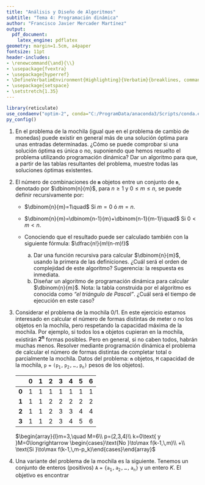 ```yaml
---
title: "Análisis y Diseño de Algoritmos"
subtitle: "Tema 4: Programación dinámica"
author: "Francisco Javier Mercader Martínez"
output:
  pdf_document:
    latex_engine: pdflatex
geometry: margin=1.5cm, a4paper
fontsize: 11pt
header-includes:
- \renewcommand{\and}{\\}
- \usepackage{fvextra}
- \usepackage{hyperref}
- \DefineVerbatimEnvironment{Highlighting}{Verbatim}{breaklines, commandchars=\\\{\}}
- \usepackage{setspace}
- \setstretch{1.35}
---
```


```r
library(reticulate)
use_condaenv("optim-2", conda="C:/ProgramData/anaconda3/Scripts/conda.exe", required = TRUE)
py_config()
```

1.  En el problema de la mochila (igual que en el problema de cambio de monedas) puede existir en general más de una solución óptima para unas entradas determinadas. ¿Cómo se puede comprobar si una solución óptima es única o no, suponiendo que hemos resuelto el problema utilizando programación dinámica? Dar un algoritmo para que, a partir de las tablas resultantes del problema, muestre todas las soluciones óptimas existentes.

2.  El número de combinaciones de **`m`** objetos entre un conjunto de **`n`**, denotado por $\dbinom{n}{m}$, para $n\ge1$ y $0\le m\le n$, se puede definir recursivamente por:

    -   $\dbinom{n}{m}=1\quad$ Si $m=0$ ó $m=n$.

    -   $\dbinom{n}{m}=\dbinom{n-1}{m}+\dbinom{n-1}{m-1}\quad$ Si $0<m<n$.

    -   Conociendo que el resultado puede ser calculado también con la siguiente fórmula: $\dfrac{n!}{m!(n-m)!}$

        a.  Dar una función recursiva para calcular $\dbinom{n}{m}$, usando la primera de las definiciones. ¿Cuál será el orden de complejidad de este algoritmo? Sugerencia: la respuesta es inmediata.
        b.  Diseñar un algoritmo de programación dinámica para calcular $\dbinom{n}{m}$. Nota: la tabla construida por el algoritmo es conocida como *"el triángulo de Pascal"*. ¿Cuál será el tiempo de ejecución en este caso?

3.  Considerar el problema de la mochila 0/1. En este ejercicio estamos interesado en calcular el número de formas distintas de meter o no los objetos en la mochila, pero respetando la capacidad máxima de la mochila. Por ejemplo, si todos los **`n`** objetos cupieran en la mochila, existirán $\mathbf{2^n}$ formas posibles. Pero en general, si no caben todos, habrán muchas menos. Resolver mediante programación dinámica el problema de calcular el número de formas distintas de completar total o parcialmente la mochila. Datos del problema: **`n`** objetos, `M` capacidad de la mochila, $\mathbf{\mathtt{p=(p_1,p_2,\dots,p_n)}}$ pesos de los objetos).

    |       |  0  |  1  |  2  |  3  |  4  |  5  |  6  |
    |:-----:|:---:|:---:|:---:|:---:|:---:|:---:|:---:|
    | **0** |  1  |  1  |  1  |  1  |  1  |  1  |  1  |
    | **1** |  1  |  1  |  2  |  2  |  2  |  2  |  2  |
    | **2** |  1  |  1  |  2  |  3  |  3  |  4  |  4  |
    | **3** |  1  |  1  |  2  |  3  |  4  |  5  |  6  |

    $\begin{array}{l}m=3,\quad M=6\\ p=(2,3,4)\\ k=0\text{ y }M=0\longrightarrow \begin{cases}\text{No }\to\max f(k-1,\,m)\\ +\\ \text{Si }\to\max f(k-1,\,m-p_k)\end{cases}\end{array}$

4.  Una variante del problema de la mochila es la siguiente. Tenemos un conjunto de enteros (positivos) $\mathbf{\mathtt{A=\{a_1, a_2,\dots,a_n\}}}$ y un entero $K$. El objetivo es encontrar
